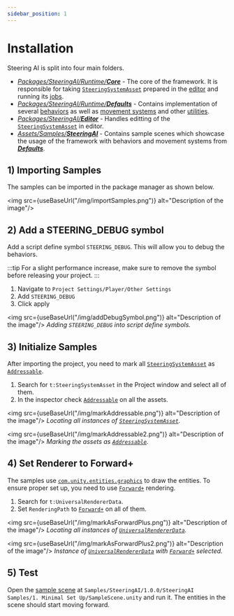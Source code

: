 ```yaml
---
sidebar_position: 1
---
```



# Installation

Steering AI is split into four main folders. 

- [_Packages/SteeringAI/Runtime/**Core**_](/docs/category/documentation-core) - The core of the framework. It is responsible for taking [`SteeringSystemAsset`](/docs/documentation-core/base-system/SteeringSystemAsset) prepared in the [editor](/docs/documentation-core/editor) and running its [jobs](https://docs.unity3d.com/Manual/job-system.html). 
- [_Packages/SteeringAI/Runtime/**Defaults**_](/docs/category/documentation-defaults) - Contains implementation of several [behaviors](/docs/category/behaviors-1) as well as [movement systems](/docs/category/movement) and other [utilities](/docs/category/utilities).
- [_Packages/SteeringAI/**Editor**_](/docs/documentation-core/editor) - Handles editting of the [`SteeringSystemAsset`](/docs/documentation-core/base-system/SteeringSystemAsset) in editor. 
- [_Assets/Samples/**SteeringAI**_](/docs/category/samples) - Contains sample scenes which showcase the usage of the framework with behaviors and movement systems from [_**Defaults**_](/docs/category/documentation-defaults).

## 1) Importing Samples

The samples can be imported in the package manager as shown below. 

<img src={useBaseUrl("/img/importSamples.png")} alt="Description of the image"/>

## 2) Add a STEERING_DEBUG symbol

Add a script define symbol `STEERING_DEBUG`. This will allow you to debug the behaviors. 

:::tip
For a slight performance increase, make sure to remove the symbol before releasing your project. 
:::

1) Navigate to `Project Settings/Player/Other Settings`
2) Add `STEERING_DEBUG` 
3) Click apply

<img src={useBaseUrl("/img/addDebugSymbol.png")} alt="Description of the image"/>
*Adding `STEERING_DEBUG` into script define symbols.*

## 3) Initialize Samples

After importing the project, you need to mark all [`SteeringSystemAsset`](/docs/documentation-core/base-system/SteeringSystemAsset) as [`Addressable`](https://docs.unity3d.com/Packages/com.unity.addressables@2.3). 

1) Search for `t:SteeringSystemAsset` in the Project window and select all of them.
2) In the inspector check [`Addressable`](https://docs.unity3d.com/Packages/com.unity.addressables@2.3) on all the assets.

<img src={useBaseUrl("/img/markAddressable.png")} alt="Description of the image"/>
*Locating all instances of [`SteeringSystemAsset`](/docs/documentation-core/base-system/SteeringSystemAsset).*

<img src={useBaseUrl("/img/markAddressable2.png")} alt="Description of the image"/>
*Marking the assets as [`Addressable`](https://docs.unity3d.com/Packages/com.unity.addressables@2.3).*

## 4) Set Renderer to Forward+

The samples use [`com.unity.entities.graphics`](https://docs.unity3d.com/Packages/com.unity.entities.graphics@1.0) to draw the entities. To ensure proper set up, you need to use [`Forward+`](https://docs.unity3d.com/Packages/com.unity.render-pipelines.universal@14.0/manual/rendering/forward-plus-rendering-path.html) rendering. 

1) Search for `t:UniversalRendererData`.
2) Set `RenderingPath` to [`Forward+`](https://docs.unity3d.com/Packages/com.unity.render-pipelines.universal@14.0/manual/rendering/forward-plus-rendering-path.html) on all of them.

<img src={useBaseUrl("/img/markAsForwardPlus.png")} alt="Description of the image"/>
*Locating all instances of [`UniversalRendererData`](https://docs.unity3d.com/Packages/com.unity.render-pipelines.universal@14.0/api/UnityEngine.Rendering.Universal.UniversalRendererData.html).*

<img src={useBaseUrl("/img/markAsForwardPlus2.png")} alt="Description of the image"/>
*Instance of [`UniversalRendererData`](https://docs.unity3d.com/Packages/com.unity.render-pipelines.universal@14.0/api/UnityEngine.Rendering.Universal.UniversalRendererData.html) with [`Forward+`](https://docs.unity3d.com/Packages/com.unity.render-pipelines.universal@14.0/manual/rendering/forward-plus-rendering-path.html) selected.*

## 5) Test

Open the [sample scene](/docs/samples/minimal-set-up) at `Samples/SteeringAI/1.0.0/SteeringAI Samples/1. Minimal Set Up/SampleScene.unity` and run it. The entities in the scene should start moving forward.

